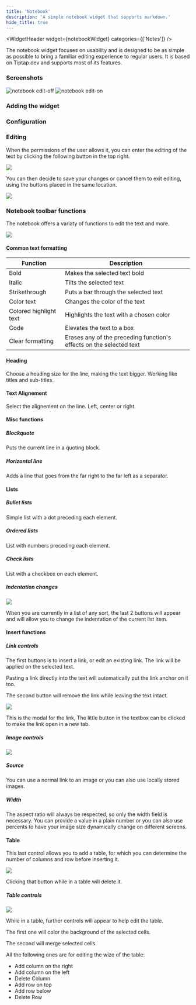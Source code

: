 ```yaml
---
title: 'Notebook'
description: 'A simple notebook widget that supports markdown.'
hide_title: true
---
```




<WidgetHeader
  widget={notebookWidget}
  categories={['Notes']}
/>

The notebook widget focuses on usability and is designed to be as simple as possible to bring a familiar editing experience to regular users. 
It is based on Tiptap.dev and supports most of its features.

### Screenshots


<div className='flex gap-1'>
  <img src={editOff} alt="notebook edit-off" width={128 * 3} />
  <img src={editOn} alt="notebook edit-on" width={128 * 3} />
</div>

### Adding the widget

<AddingWidget />

### Configuration
<WidgetConfig configuration={notebookWidget.configuration} />

### Editing
When the permissions of the user allows it, you can enter the editing of the text by clicking the following button in the top right.

![](./img/notebook-enter-editing.webp)


You can then decide to save your changes or cancel them to exit editing, using the buttons placed in the same location.

![](./img/notebook-exit-editing.webp)

### Notebook toolbar functions
The notebook offers a variaty of functions to edit the text and more.

![](./img/notebook-toolbar.webp)

#### Common text formatting
| Function               | Description                                                         |
| ---------------------- | ------------------------------------------------------------------- |
| Bold                   | Makes the selected text bold                                        |
| Italic                 | Tilts the selected text                                             |
| Strikethrough          | Puts a bar through the selected text                                |
| Color text             | Changes the color of the text                                       |
| Colored highlight text | Highlights the text with a chosen color                             |
| Code                   | Elevates the text to a box                                          |
| Clear formatting       | Erases any of the preceding function's effects on the selected text |

#### Heading
Choose a heading size for the line, making the text bigger. Working like titles and sub-titles.

#### Text Alignement
Select the alignement on the line. Left, center or right.

#### Misc functions
##### Blockquote
Puts the current line in a quoting block.

##### Horizontal line
Adds a line that goes from the far right to the far left as a separator.

#### Lists
##### Bullet lists
Simple list with a dot preceding each element.

##### Ordered lists
List with numbers preceding each element.

##### Check lists
List with a checkbox on each element.

##### Indentation changes
![](./img/notebook-toolbar-lists.webp)

When you are currently in a list of any sort, the last 2 buttons will appear and will allow you to change the indentation of the current list item.

#### Insert functions
##### Link controls
The first buttons is to insert a link, or edit an existing link. The link will be applied on the selected text.

Pasting a link directly into the text will automatically put the link anchor on it too.

The second button will remove the link while leaving the text intact.

![](./img/notebook-link-modal.webp)

This is the modal for the link, The little button in the textbox can be clicked to make the link open in a new tab.

##### Image controls
![](./img/notebook-image-modal.webp)

##### Source
You can use a normal link to an image or you can also use locally stored images.

##### Width
The aspect ratio will always be respected, so only the width field is necessary.
You can provide a value in a plain number or you can also use percents to have your image size dynamically change on different screens.

#### Table
This last control allows you to add a table, for which you can determine the number of columns and row before inserting it.

![](./img/notebook-table-modal.webp)

Clicking that button while in a table will delete it.

##### Table controls
![](./img/notebook-toolbar-table.webp)

While in a table, further controls will appear to help edit the table.

The first one will color the background of the selected cells.

The second will merge selected cells.

All the following ones are for editing the wize of the table:

- Add column on the right
- Add column on the left
- Delete Column
- Add row on top
- Add row below
- Delete Row